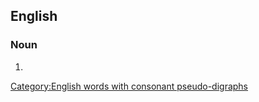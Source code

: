 {{also|short hairs}}

==English==

===Noun===
{{head|en|noun plural form}}

# {{plural of|shorthair|lang=en}}

[[Category:English words with consonant pseudo-digraphs]]